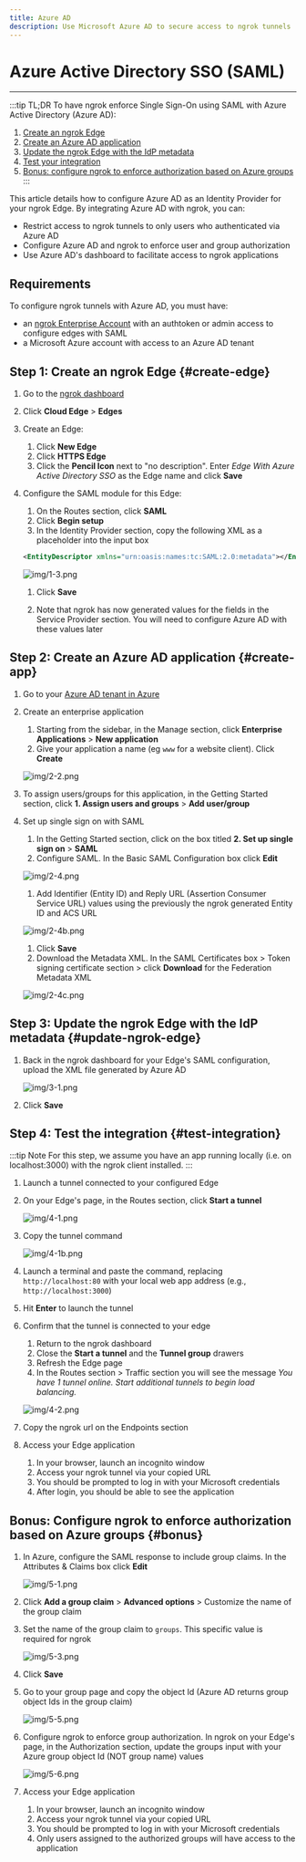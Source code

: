 ```yaml
---
title: Azure AD
description: Use Microsoft Azure AD to secure access to ngrok tunnels
---
```


# Azure Active Directory SSO (SAML)
---

:::tip TL;DR
To have ngrok enforce Single Sign-On using SAML with Azure Active Directory (Azure AD):

1. [Create an ngrok Edge](#create-edge)
1. [Create an Azure AD application](#create-app)
1. [Update the ngrok Edge with the IdP metadata](#update-ngrok-edge)
1. [Test your integration](#test-integration)
1. [Bonus: configure ngrok to enforce authorization based on Azure groups](#bonus)
:::

This article details how to configure Azure AD as an Identity Provider for your ngrok Edge. By integrating Azure AD with ngrok, you can:

- Restrict access to ngrok tunnels to only users who authenticated via Azure AD
- Configure Azure AD and ngrok to enforce user and group authorization
- Use Azure AD's dashboard to facilitate access to ngrok applications

## Requirements

To configure ngrok tunnels with Azure AD, you must have:

- an [ngrok Enterprise Account](https://ngrok.com/pricing) with an authtoken or admin access to configure edges with SAML
- a Microsoft Azure account with access to an Azure AD tenant

## Step 1: Create an ngrok Edge {#create-edge}

1.  Go to the [ngrok dashboard](https://dashboard.ngrok.com)
1.  Click **Cloud Edge** > **Edges**
1.  Create an Edge:

    1. Click **New Edge**
    1. Click **HTTPS Edge**
    1. Click the **Pencil Icon** next to "no description". Enter _Edge With Azure Active Directory SSO_ as the Edge name and click **Save**

1.  Configure the SAML module for this Edge:

    1. On the Routes section, click **SAML**
    1. Click **Begin setup**
    1. In the Identity Provider section, copy the following XML as a placeholder into the input box

    ```xml
    <EntityDescriptor xmlns="urn:oasis:names:tc:SAML:2.0:metadata"></EntityDescriptor>
    ```

    ![img/1-3.png](img/1-3.png)

    1. Click **Save**

    1. Note that ngrok has now generated values for the fields in the Service Provider section.  You will need to configure Azure AD with these values later 

## Step 2: Create an Azure AD application {#create-app}

1. Go to your [Azure AD tenant in Azure](https://portal.azure.com/#view/Microsoft_AAD_IAM/ActiveDirectoryMenuBlade/~/Overview)

1. Create an enterprise application

    1. Starting from the sidebar, in the Manage section, click **Enterprise Applications** > **New application**
    1. Give your application a name (eg `www` for a website client). Click **Create**

    ![img/2-2.png](img/2-2.png)

1. To assign users/groups for this application, in the Getting Started section, click **1. Assign users and groups** > **Add user/group**

1. Set up single sign on with SAML

    1. In the Getting Started section, click on the box titled **2. Set up single sign on** > **SAML**
    1. Configure SAML. In the Basic SAML Configuration box click **Edit**

    ![img/2-4.png](img/2-4.png)

    1. Add Identifier (Entity ID) and Reply URL (Assertion Consumer Service URL) values using the previously the ngrok generated Entity ID and ACS URL

    ![img/2-4b.png](img/2-4b.png)

    1. Click **Save**
    1. Download the Metadata XML. In the SAML Certificates box > Token signing certificate section > click **Download** for the Federation Metadata XML

    ![img/2-4c.png](img/2-4c.png)

## Step 3: Update the ngrok Edge with the IdP metadata {#update-ngrok-edge}

1. Back in the ngrok dashboard for your Edge's SAML configuration, upload the XML file generated by Azure AD

   ![img/3-1.png](img/3-1.png)

1. Click **Save**

## Step 4: Test the integration {#test-integration}

:::tip Note
For this step, we assume you have an app running locally (i.e. on localhost:3000) with the ngrok client installed.
:::

1. Launch a tunnel connected to your configured Edge

1. On your Edge's page, in the Routes section, click **Start a tunnel**

   ![img/4-1.png](img/4-1.png)

1. Copy the tunnel command

   ![img/4-1b.png](img/4-1b.png)

1. Launch a terminal and paste the command, replacing `http://localhost:80` with your local web app address (e.g., `http://localhost:3000`)
1. Hit **Enter** to launch the tunnel

1. Confirm that the tunnel is connected to your edge

    1. Return to the ngrok dashboard
    1. Close the **Start a tunnel** and the **Tunnel group** drawers
    1. Refresh the Edge page
    1. In the Routes section > Traffic section you will see the message _You have 1 tunnel online. Start additional tunnels to begin load balancing._

    ![img/4-2.png](img/4-2.png)

1. Copy the ngrok url on the Endpoints section

1. Access your Edge application

    1. In your browser, launch an incognito window
    1. Access your ngrok tunnel via your copied URL
    1. You should be prompted to log in with your Microsoft credentials
    1. After login, you should be able to see the application

## Bonus: Configure ngrok to enforce authorization based on Azure groups {#bonus}

1. In Azure, configure the SAML response to include group claims. In the Attributes & Claims box click **Edit**

    ![img/5-1.png](img/5-1.png)

1. Click **Add a group claim** > **Advanced options** > Customize the name of the group claim
1. Set the name of the group claim to `groups`. This specific value is required for ngrok

    ![img/5-3.png](img/5-3.png)

1. Click **Save**
1. Go to your group page and copy the object Id (Azure AD returns group object Ids in the group claim)

    ![img/5-5.png](img/5-5.png)

1. Configure ngrok to enforce group authorization. In ngrok on your Edge's page, in the Authorization section, update the groups input with your Azure group object Id (NOT group name) values

    ![img/5-6.png](img/5-6.png)

1. Access your Edge application

    1. In your browser, launch an incognito window
    1. Access your ngrok tunnel via your copied URL
    1. You should be prompted to log in with your Microsoft credentials
    1. Only users assigned to the authorized groups will have access to the application
